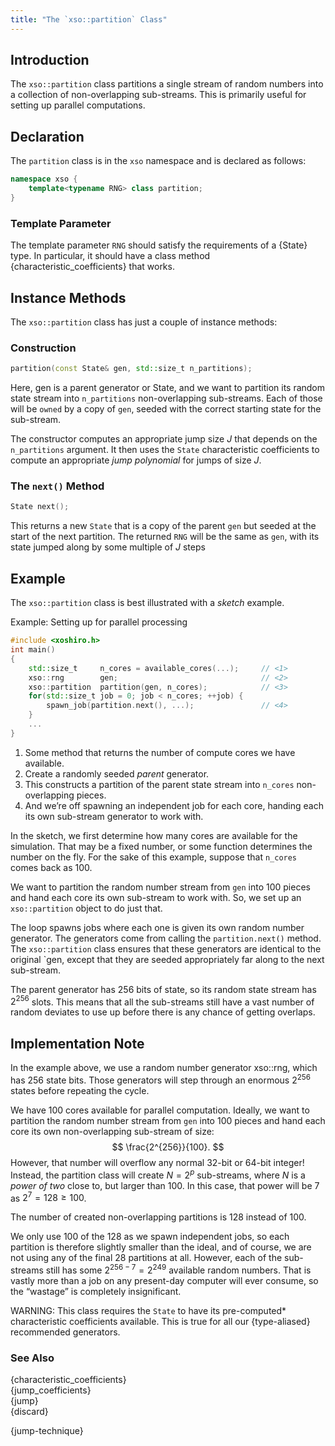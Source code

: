 ```yaml
---
title: "The `xso::partition` Class"
---
```


## Introduction

The `xso::partition` class partitions a single stream of random numbers into a collection of non-overlapping sub-streams.
This is primarily useful for setting up parallel computations.

## Declaration

The `partition` class is in the `xso` namespace and is declared as follows:
```cpp
namespace xso {
    template<typename RNG> class partition;
}
```

### Template Parameter

The template parameter `RNG` should satisfy the requirements of a {State} type.
In particular, it should have a class method {characteristic_coefficients} that works.

## Instance Methods

The `xso::partition` class has just a couple of instance methods:

### Construction

```cpp
partition(const State& gen, std::size_t n_partitions);
```
Here, gen is a parent generator or State, and we want to partition its random state stream into `n_partitions` non-overlapping sub-streams.
Each of those will be `owned` by a copy of `gen`,  seeded with the correct starting state for the sub-stream.

The constructor computes an appropriate jump size $J$ that depends on the `n_partitions` argument.
It then uses the `State` characteristic coefficients to compute an appropriate *jump polynomial* for jumps of size $J$.

### The `next()` Method

```cpp
State next();
```
This returns a new `State` that is a copy of the parent `gen` but seeded at the start of the next partition.
The returned `RNG` will be the same as `gen`, with its state jumped along by some multiple of $J$ steps


## Example

The `xso::partition` class is best illustrated with a *sketch* example.

[Example: Setting up for parallel processing]{.bt}
```cpp
#include <xoshiro.h>
int main()
{
    std::size_t     n_cores = available_cores(...);     // <1>
    xso::rng        gen;                                // <2>
    xso::partition  partition(gen, n_cores);            // <3>
    for(std::size_t job = 0; job < n_cores; ++job) {
        spawn_job(partition.next(), ...);               // <4>
    }
    ...
}
```
1. Some method that returns the number of compute cores we have available.
2. Create a randomly seeded *parent* generator.
3. This constructs a partition of the parent state stream into `n_cores` non-overlapping pieces.
4. And we're off spawning an independent job for each core, handing each its own sub-stream generator to work with.

In the sketch, we first determine how many cores are available for the simulation.
That may be a fixed number, or some function determines the number on the fly.
For the sake of this example, suppose that `n_cores` comes back as 100.

We want to partition the random number stream from `gen` into 100 pieces and hand each core its own sub-stream to work with.
So, we set up an `xso::partition` object to do just that.

The loop spawns jobs where each one is given its own random number generator.
The generators come from calling the `partition.next()` method.
The `xso::partition` class ensures that these generators are identical to the original `gen, except that they are seeded appropriately far along to the next sub-stream.

The parent generator has 256 bits of state, so its random state stream has $2^{256}$ slots.
This means that all the sub-streams still have a vast number of random deviates to use up before there is any chance of getting overlaps.

## Implementation Note

In the example above, we use a random number generator xso::rng, which has 256 state bits.
Those generators will step through an enormous $2^{256}$ states before repeating the cycle.

We have 100 cores available for parallel computation.
Ideally, we want to partition the random number stream from `gen` into 100 pieces and hand each core its own non-overlapping sub-stream of size:
$$
\frac{2^{256}}{100}.
$$
However, that number will overflow any normal 32-bit or 64-bit integer!
Instead, the partition class will create $N =2^p$  sub-streams, where $N$ is a *power of two* close to, but larger than 100.
In this case, that power will be 7 as $2^7 = 128 \ge 100$.

The number of created non-overlapping partitions is 128 instead of 100.

We only use 100 of the 128 as we spawn independent jobs, so each partition is therefore slightly smaller than the ideal, and of course, we are not using any of the final 28 partitions at all.
However, each of the sub-streams still has some $2^{256 - 7} = 2^{249}$ available random numbers.
That is vastly more than a job on any present-day computer will ever consume, so the "wastage" is completely insignificant.

WARNING: This class requires the `State` to have its pre-computed* characteristic coefficients available.
This is true for all our {type-aliased} recommended generators.

### See Also

{characteristic_coefficients}  \
{jump_coefficients}            \
{jump}                         \
{discard}

{jump-technique}